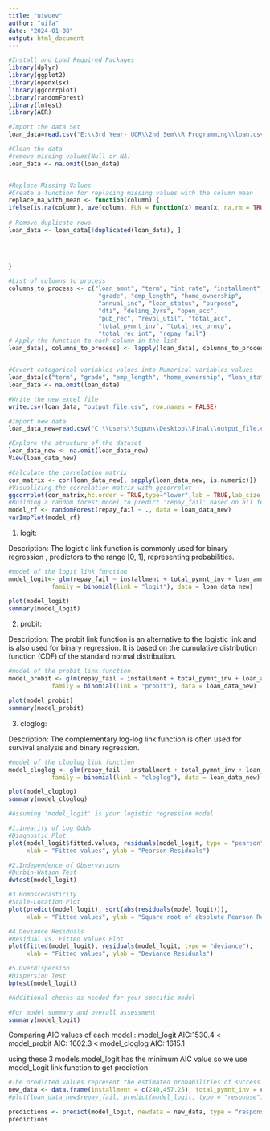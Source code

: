 ---
title: "uiwuev"
author: "uifa"
date: "2024-01-08"
output: html_document
---

```{r}

#Install and Load Required Packages
library(dplyr)
library(ggplot2)
library(openxlsx)
library(ggcorrplot)
library(randomForest)
library(lmtest)
library(AER)

```


```{r}
#Import the data Set
loan_data=read.csv("E:\\3rd Year- UOR\\2nd Sem\\R Programming\\loan.csv",fileEncoding = "latin1")
```


```{r}
#Clean the data
#remove missing values(Null or NA)
loan_data <- na.omit(loan_data)


#Replace Missing Values
#Create a function for replacing missing values with the column mean
replace_na_with_mean <- function(column) {
ifelse(is.na(column), ave(column, FUN = function(x) mean(x, na.rm = TRUE)), column)
  
# Remove duplicate rows
loan_data <- loan_data[!duplicated(loan_data), ]


  
  
}

#List of columns to process
columns_to_process <- c("loan_amnt", "term", "int_rate", "installment", 
                         "grade", "emp_length", "home_ownership", 
                         "annual_inc", "loan_status", "purpose", 
                         "dti", "delinq_2yrs", "open_acc", 
                         "pub_rec", "revol_util", "total_acc", 
                         "total_pymnt_inv", "total_rec_prncp", 
                         "total_rec_int", "repay_fail")
# Apply the function to each column in the list
loan_data[, columns_to_process] <- lapply(loan_data[, columns_to_process], replace_na_with_mean)


#Covert categorical variables values into Numerical variables values
loan_data[c("term", "grade", "emp_length", "home_ownership", "loan_status", "purpose")] <- lapply(loan_data[c("term", "grade", "emp_length", "home_ownership", "loan_status", "purpose")], factor)
loan_data <- na.omit(loan_data)

#Write the new excel file 
write.csv(loan_data, "output_file.csv", row.names = FALSE)

#Import new data
loan_data_new=read.csv("C:\\Users\\Supun\\Desktop\\Final\\output_file.csv")

#Explore the structure of the dataset
loan_data_new <- na.omit(loan_data_new)
View(loan_data_new)
```



```{r}
#Calculate the correlation matrix
cor_matrix <- cor(loan_data_new[, sapply(loan_data_new, is.numeric)])
#Visualizing the correlation matrix with ggcorrplot
ggcorrplot(cor_matrix,hc.order = TRUE,type="lower",lab = TRUE,lab_size = 1)
#Building a random forest model to predict 'repay_fail' based on all features
model_rf <- randomForest(repay_fail ~ ., data = loan_data_new)
varImpPlot(model_rf)
```

01) logit:

Description: The logistic link function is commonly used for binary regression , predictors to the range [0, 1], representing probabilities.

```{r}
#model of the logit link function
model_logit<- glm(repay_fail ~ installment + total_pymnt_inv + loan_amnt + total_rec_prncp + loan_status, 
            family = binomial(link = "logit"), data = loan_data_new)

plot(model_logit)
summary(model_logit)
```

02) probit:

Description: The probit link function is an alternative to the logistic link and is also used for binary regression. It is based on the cumulative distribution function (CDF) of the standard normal distribution.

```{r}
#model of the probit link function
model_probit <- glm(repay_fail ~ installment + total_pymnt_inv + loan_amnt + total_rec_prncp + loan_status, 
            family = binomial(link = "probit"), data = loan_data_new)

plot(model_probit)
summary(model_probit)
```


03) cloglog:

Description: The complementary log-log link function is often used for survival analysis and binary regression.

```{r}
#model of the cloglog link function
model_cloglog <- glm(repay_fail ~ installment + total_pymnt_inv + loan_amnt + total_rec_prncp + loan_status, 
            family = binomial(link = "cloglog"), data = loan_data_new)

plot(model_cloglog)
summary(model_cloglog)
```


```{r}
#Assuming 'model_logit' is your logistic regression model

#1.inearity of Log Odds
#Diagnostic Plot
plot(model_logit$fitted.values, residuals(model_logit, type = "pearson"),
     xlab = "Fitted values", ylab = "Pearson Residuals")

#2.Independence of Observations
#Durbin-Watson Test
dwtest(model_logit)

#3.Homoscedasticity
#Scale-Location Plot
plot(predict(model_logit), sqrt(abs(residuals(model_logit))),
     xlab = "Fitted values", ylab = "Square root of absolute Pearson Residuals")

#4.Deviance Residuals
#Residual vs. Fitted Values Plot
plot(fitted(model_logit), residuals(model_logit, type = "deviance"),
     xlab = "Fitted values", ylab = "Deviance Residuals")

#5.Overdispersion
#Dispersion Test
bptest(model_logit)

#Additional checks as needed for your specific model

#For model summary and overall assessment
summary(model_logit)
```


Comparing AIC values of each model :
model_logit AIC:1530.4  < model_probit AIC: 1602.3 < model_cloglog AIC: 1615.1

using these 3 models,model_logit has the minimum AIC value so we use model_Logit link function to get prediction. 


```{r}
#The predicted values represent the estimated probabilities of success
new_data <- data.frame(installment = c(240,457.25), total_pymnt_inv = c(7811.26,5368.15), loan_amnt = c(9000,6250), total_rec_prncp  = c(4500.00,7999.97), loan_status = c(2,1))
#plot(loan_data_new$repay_fail, predict(model_logit, type = "response"), main = "Actual vs. Predicted", xlab = "Actual", ylab = "Predicted")

predictions <- predict(model_logit, newdata = new_data, type = "response")
predictions
```

